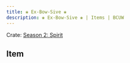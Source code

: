 ---
title: ❀ Ex-Bow-Sive ❀
description: ❀ Ex-Bow-Sive ❀ | Items | BCUW
---

Crate: [Season 2: Spirit](/crates/season/s2/)

## Item
<Cdn path="2D/Spirit" name="❀ Ex-Bow-Sive ❀" ext="png" />